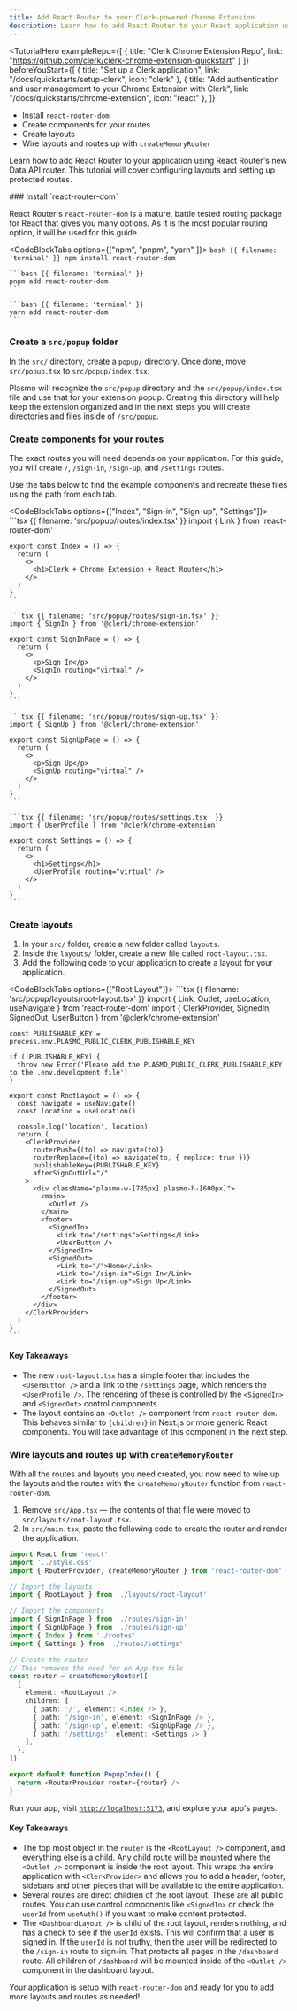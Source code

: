 ```yaml
---
title: Add React Router to your Clerk-powered Chrome Extension
description: Learn how to add React Router to your React application using their Data API router.
---
```


<TutorialHero
  exampleRepo={[
    {
      title: "Clerk Chrome Extension Repo",
      link: "https://github.com/clerk/clerk-chrome-extension-quickstart"
    }
  ]}
  beforeYouStart={[
    {
      title: "Set up a Clerk application",
      link: "/docs/quickstarts/setup-clerk",
      icon: "clerk"
    },
    {
      title: "Add authentication and user management to your Chrome Extension with Clerk",
      link: "/docs/quickstarts/chrome-extension",
      icon: "react"
    },
  ]}
>
  - Install `react-router-dom`
  - Create components for your routes
  - Create layouts
  - Wire layouts and routes up with `createMemoryRouter`
</TutorialHero>

Learn how to add React Router to your application using React Router's new Data API router. This tutorial will cover configuring layouts and setting up protected routes.

<Steps>
  ### Install `react-router-dom`

  React Router's `react-router-dom` is a mature, battle tested routing package for React that gives you many options. As it is the most popular routing option, it will be used for this guide.

  <CodeBlockTabs options={["npm", "pnpm", "yarn" ]}>
    ```bash {{ filename: 'terminal' }}
    npm install react-router-dom
    ```

    ```bash {{ filename: 'terminal' }}
    pnpm add react-router-dom
    ```

    ```bash {{ filename: 'terminal' }}
    yarn add react-router-dom
    ```
  </CodeBlockTabs>

  ### Create a `src/popup` folder

  In the `src/` directory, create a `popup/` directory. Once done, move `src/popup.tsx` to `src/popup/index.tsx`.

  Plasmo will recognize the `src/popup` directory and the `src/popup/index.tsx` file and use that for your extension popup. Creating this directory will help keep the extension organized and in the next steps you will create directories and files inside of `/src/popup`.

  ### Create components for your routes

  The exact routes you will need depends on your application. For this guide, you will create `/`, `/sign-in`, `/sign-up`, and `/settings` routes.

  Use the tabs below to find the example components and recreate these files using the path from each tab.

  <CodeBlockTabs options={["Index", "Sign-in", "Sign-up", "Settings"]}>
    ```tsx {{ filename: 'src/popup/routes/index.tsx' }}
    import { Link } from 'react-router-dom'

    export const Index = () => {
      return (
        <>
          <h1>Clerk + Chrome Extension + React Router</h1>
        </>
      )
    }
    ```

    ```tsx {{ filename: 'src/popup/routes/sign-in.tsx' }}
    import { SignIn } from '@clerk/chrome-extension'

    export const SignInPage = () => {
      return (
        <>
          <p>Sign In</p>
          <SignIn routing="virtual" />
        </>
      )
    }
    ```

    ```tsx {{ filename: 'src/popup/routes/sign-up.tsx' }}
    import { SignUp } from '@clerk/chrome-extension'

    export const SignUpPage = () => {
      return (
        <>
          <p>Sign Up</p>
          <SignUp routing="virtual" />
        </>
      )
    }
    ```

    ```tsx {{ filename: 'src/popup/routes/settings.tsx' }}
    import { UserProfile } from '@clerk/chrome-extension'

    export const Settings = () => {
      return (
        <>
          <h1>Settings</h1>
          <UserProfile routing="virtual" />
        </>
      )
    }
    ```
  </CodeBlockTabs>

  ### Create layouts

  1. In your `src/` folder, create a new folder called `layouts`.
  1. Inside the `layouts/` folder, create a new file called `root-layout.tsx`.
  1. Add the following code to your application to create a layout for your application.

  <CodeBlockTabs options={["Root Layout"]}>
    ```tsx {{ filename: 'src/popup/layouts/root-layout.tsx' }}
    import { Link, Outlet, useLocation, useNavigate } from 'react-router-dom'
    import { ClerkProvider, SignedIn, SignedOut, UserButton } from '@clerk/chrome-extension'

    const PUBLISHABLE_KEY = process.env.PLASMO_PUBLIC_CLERK_PUBLISHABLE_KEY

    if (!PUBLISHABLE_KEY) {
      throw new Error('Please add the PLASMO_PUBLIC_CLERK_PUBLISHABLE_KEY to the .env.development file')
    }

    export const RootLayout = () => {
      const navigate = useNavigate()
      const location = useLocation()

      console.log('location', location)
      return (
        <ClerkProvider
          routerPush={(to) => navigate(to)}
          routerReplace={(to) => navigate(to, { replace: true })}
          publishableKey={PUBLISHABLE_KEY}
          afterSignOutUrl="/"
        >
          <div className="plasmo-w-[785px] plasmo-h-[600px]">
            <main>
              <Outlet />
            </main>
            <footer>
              <SignedIn>
                <Link to="/settings">Settings</Link>
                <UserButton />
              </SignedIn>
              <SignedOut>
                <Link to="/">Home</Link>
                <Link to="/sign-in">Sign In</Link>
                <Link to="/sign-up">Sign Up</Link>
              </SignedOut>
            </footer>
          </div>
        </ClerkProvider>
      )
    }
    ```
  </CodeBlockTabs>

  #### Key Takeaways

  - The new `root-layout.tsx` has a simple footer that includes the `<UserButton />` and a link to the `/settings` page, which renders the `<UserProfile />`. The rendering of these is controlled by the `<SignedIn>` and `<SignedOut>` control components.
  - The layout contains an `<Outlet />` component from `react-router-dom`. This behaves similar to `{children}` in Next.js or more generic React components. You will take advantage of this component in the next step.

  ### Wire layouts and routes up with `createMemoryRouter`

  With all the routes and layouts you need created, you now need to wire up the layouts and the routes with the `createMemoryRouter` function from `react-router-dom`.

  1. Remove `src/App.tsx` — the contents of that file were moved to `src/layouts/root-layout.tsx`.
  1. In `src/main.tsx`, paste the following code to create the router and render the application.

  ```ts {{ filename: 'src/main.tsx' }}
  import React from 'react'
  import '../style.css'
  import { RouterProvider, createMemoryRouter } from 'react-router-dom'

  // Import the layouts
  import { RootLayout } from './layouts/root-layout'

  // Import the components
  import { SignInPage } from './routes/sign-in'
  import { SignUpPage } from './routes/sign-up'
  import { Index } from './routes'
  import { Settings } from './routes/settings'

  // Create the router
  // This removes the need for an App.tsx file
  const router = createMemoryRouter([
    {
      element: <RootLayout />,
      children: [
        { path: '/', element: <Index /> },
        { path: '/sign-in', element: <SignInPage /> },
        { path: '/sign-up', element: <SignUpPage /> },
        { path: '/settings', element: <Settings /> },
      ],
    },
  ])

  export default function PopupIndex() {
    return <RouterProvider router={router} />
  }
  ```

  Run your app, visit [`http://localhost:5173`](http://localhost:5173), and explore your app's pages.

  #### Key Takeaways

  - The top most object in the `router` is the `<RootLayout />` component, and everything else is a child. Any child route will be mounted where the `<Outlet />` component is inside the root layout. This wraps the entire application with `<ClerkProvider>` and allows you to add a header, footer, sidebars and other pieces that will be available to the entire application.
  - Several routes are direct children of the root layout. These are all public routes. You can use control components like `<SignedIn>` or check the `userId` from `useAuth()` if you want to make content protected.
  - The `<DashboardLayout />` is child of the root layout, renders nothing, and has a check to see if the `userId` exists. This will confirm that a user is signed in. If the `userId` is not truthy, then the user will be redirected to the `/sign-in` route to sign-in. That protects all pages in the `/dashboard` route. All children of `/dashboard` will be mounted inside of the `<Outlet />` component in the dashboard layout.
</Steps>

Your application is setup with `react-router-dom` and ready for you to add more layouts and routes as needed!
